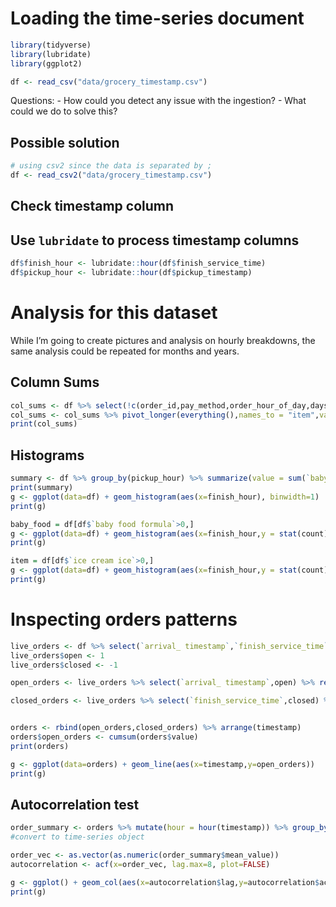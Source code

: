 

# Loading the time-series document
```r
library(tidyverse)
library(lubridate)
library(ggplot2)
```

```r
df <- read_csv("data/grocery_timestamp.csv")
```

Questions:
- How could you detect any issue with the ingestion?
- What could we do to solve this?

## Possible solution
```r
# using csv2 since the data is separated by ;
df <- read_csv2("data/grocery_timestamp.csv")
```


## Check timestamp column

## Use `lubridate` to process timestamp columns
```r
df$finish_hour <- lubridate::hour(df$finish_service_time)
df$pickup_hour <- lubridate::hour(df$pickup_timestamp)
```


# Analysis for this dataset

While I'm going to create pictures and analysis on hourly breakdowns, the same analysis could be repeated for months and years.

## Column Sums
```r
col_sums <- df %>% select(!c(order_id,pay_method,order_hour_of_day,days_since_prior_order,finish_hour,pickup_hour)) %>% summarise(across(where(is.numeric), ~ sum(.x, na.rm = TRUE))) 
col_sums <- col_sums %>% pivot_longer(everything(),names_to = "item",values_to = "total_purchased") %>% arrange(desc(total_purchased))
print(col_sums)
```


## Histograms

```r
summary <- df %>% group_by(pickup_hour) %>% summarize(value = sum(`baby food formula`))
print(summary)
g <- ggplot(data=df) + geom_histogram(aes(x=finish_hour), binwidth=1)
print(g)
```

```r
baby_food = df[df$`baby food formula`>0,]
g <- ggplot(data=df) + geom_histogram(aes(x=finish_hour,y = stat(count) / sum(count)), bins = 24,alpha=0.5) + geom_histogram(data=baby_food,aes(x=finish_hour,y = stat(count) / sum(count)), bins = 24,alpha=0.5,fill="red") +scale_y_continuous(labels = scales::percent)
print(g)
```

```r
item = df[df$`ice cream ice`>0,]
g <- ggplot(data=df) + geom_histogram(aes(x=finish_hour,y = stat(count) / sum(count)), bins = 24,alpha=0.5) + geom_histogram(data=item,aes(x=finish_hour,y = stat(count) / sum(count)), bins = 24,alpha=0.5,fill="blue") +scale_y_continuous(labels = scales::percent)
print(g)
```

# Inspecting orders patterns
```r
live_orders <- df %>% select(`arrival_ timestamp`,`finish_service_time`)
live_orders$open <- 1
live_orders$closed <- -1

open_orders <- live_orders %>% select(`arrival_ timestamp`,open) %>% rename(timestamp=`arrival_ timestamp`)%>% rename(value = open)

closed_orders <- live_orders %>% select(`finish_service_time`,closed) %>% rename(timestamp=`finish_service_time`)%>% rename(value = closed)


orders <- rbind(open_orders,closed_orders) %>% arrange(timestamp)
orders$open_orders <- cumsum(orders$value)
print(orders)
```
```r
g <- ggplot(data=orders) + geom_line(aes(x=timestamp,y=open_orders))
print(g)
```
## Autocorrelation test
```r
order_summary <- orders %>% mutate(hour = hour(timestamp)) %>% group_by(hour) %>% summarize(mean_value = mean(value))
#convert to time-series object

order_vec <- as.vector(as.numeric(order_summary$mean_value))
autocorrelation <- acf(x=order_vec, lag.max=8, plot=FALSE)
```

```r
g <- ggplot() + geom_col(aes(x=autocorrelation$lag,y=autocorrelation$acf))
print(g)
```




